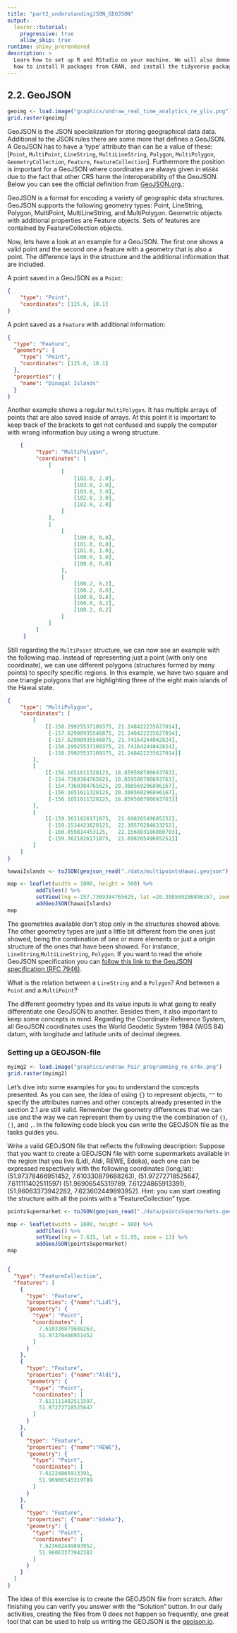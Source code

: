 ---
title: "part2_understandingJSON_GEOJSON"
output:
  learnr::tutorial:
    progressive: true
    allow_skip: true
runtime: shiny_prerendered
description: >
  Learn how to set up R and RStudio on your machine. We will also demonstrate
  how to install R packages from CRAN, and install the tidyverse package.
---

## 2.2. GeoJSON

```{r geopic, echo=FALSE, out.width= "65%", out.extra='style="float:right; padding:10px"'}
geoimg <- load.image("graphics/undraw_real_time_analytics_re_yliv.png")
grid.raster(geoimg)
```

GeoJSON is the JSON specialization for storing geographical data data. Additional to the JSON rules there are some more that defines a GeoJSON. A GeoJSON has to have a 'type' attribute than can be a value of these: [`Point`, `MultiPoint`, `LineString`, `MultiLineString`, `Polygon`, `MultiPolygon`, `GeometryCollection`, `Feature`, `FeatureCollection`]. Furthermore the position is important for a GeoJSON where coordinates are always given in `WGS84` due to the fact that other CRS harm the interoperability of the GeoJSON. Below you can see the official definition from [GeoJSON.org](https://geojson.org/).:

::: {#GeoJSONdefinition .message}
GeoJSON is a format for encoding a variety of geographic data structures. GeoJSON supports the following geometry types: Point, LineString, Polygon, MultiPoint, MultiLineString, and MultiPolygon. Geometric objects with additional properties are Feature objects. Sets of features are contained by FeatureCollection objects.
:::

Now, lets have a look at an example for a GeoJSON. The first one shows a valid point and the second one a feature with a geometry that is also a point. The difference lays in the structure and the additional information that are included.

A point saved in a GeoJSON as a `Point`:

``` json
{
    "type": "Point",
    "coordinates": [125.6, 10.1]
}
```

A point saved as a `Feature` with additional information:

``` json
{
  "type": "Feature",
  "geometry": {
    "type": "Point",
    "coordinates": [125.6, 10.1]
  },
  "properties": {
    "name": "Dinagat Islands"
  }
}
```

Another example shows a regular `MultiPolygon`. It has multiple arrays of points that are also saved inside of arrays. At this point it is important to keep track of the brackets to get not confused and supply the computer with wrong information buy using a wrong structure.

``` json
    {
         "type": "MultiPolygon",
         "coordinates": [
             [
                 [
                     [102.0, 2.0],
                     [103.0, 2.0],
                     [103.0, 3.0],
                     [102.0, 3.0],
                     [102.0, 2.0]
                 ]
             ],
             [
                 [
                     [100.0, 0.0],
                     [101.0, 0.0],
                     [101.0, 1.0],
                     [100.0, 1.0],
                     [100.0, 0.0]
                 ],
                 [
                     [100.2, 0.2],
                     [100.2, 0.8],
                     [100.8, 0.8],
                     [100.8, 0.2],
                     [100.2, 0.2]
                 ]
             ]
         ]
     }
```

Still regarding the `MultiPoint` structure, we can now see an example with the following map. Instead of representing just a point (with only one coordinate), we can use different polygons (structures formed by many points) to specify specific regions. In this example, we have two square and one triangle polygons that are highlighting three of the eight main islands of the Hawai state.  

``` json
{
    "type": "MultiPolygon", 
    "coordinates": [
        [
            [[-158.29925537109375, 21.248422235627014], 
             [-157.62908935546875, 21.248422235627014], 
             [-157.62908935546875, 21.74164244042824],
             [-158.29925537109375, 21.74164244042824],
             [-158.29925537109375, 21.248422235627014]]
        ], 
        [
            [[-156.1651611328125, 18.859508700693763], 
             [-154.7369384765625, 18.859508700693763], 
             [-154.7369384765625, 20.308569296896167], 
             [-156.1651611328125, 20.308569296896167], 
             [-156.1651611328125, 18.859508700693763]]
        ],
        [
            [[-159.3621826171875,  21.69826549685252], 
             [-159.1534423828125,  22.39579284633252], 
             [-160.059814453125,   22.156883186860703],
             [-159.3621826171875,  21.69826549685252]]
        ]
    ]
}
```     


```{r include=FALSE}
hawaiIslands <- toJSON(geojson_read("./data/multipointsHawai.geojson"), collapse = "\n")
```

```{r echo = FALSE, message = FALSE, warning = FALSE, results = 'asis', width = 4, height = 4}
map <- leaflet(width = 1000, height = 500) %>% 
         addTiles() %>%
         setView(lng =-157.7369384765625, lat =20.308569296896167, zoom = 7) %>%
         addGeoJSON(hawaiIslands)
map
```

The geometries available don't stop only in the structures showed above. The other geometry types are just a little bit different from the ones just showed, being the combination of one or more elements or just a origin structure of the ones that have been showed. For instance, `LineString`,`MultiLineString`, `Polygon`. If you want to read the whole GeoJSON specification you can [follow this link to the GeoJSON specification (RFC 7946)](https://datatracker.ietf.org/doc/html/rfc7946). 

:::{.quickquestion}
What is the relation between a `LineString` and a `Polygon`? And between a `Point` and a `MultiPoint`?
:::

The different geometry types and its value inputs is what going to really differentiate one GeoJSON to another. Besides them, it also important to keep some concepts in mind. Regarding the Coordinate Reference System, all GeoJSON coordinates uses the World Geodetic System 1984 (WGS 84) datum, with longitude and latitude units of decimal degrees.

### Setting up a GEOJSON-file

```{r JSONpagePic, echo=FALSE, out.width= "30%", out.extra='style="float:right; padding:10px"'}
myimg2 <- load.image("graphics/undraw_Pair_programming_re_or4x.png")
grid.raster(myimg2)
```

Let's dive into some examples for you to understand the concepts presented. As you can see, the idea of using `{}` to represent objects, `""` to specify the attributes names and other concepts already presented in the section 2.1 are still valid. Remember the geometry differences that we can use and the way we can represent them by using the the combination of `{}`, `[]`, and `,`. In the following code block you can write the GEOJSON file as the tasks guides you.

::: {#SupermarketTask .task-message .panel}
::: panel-body
Write a valid GEOJSON file that reflects the following description: 
Suppose that you want to create a GEOJSON file with some supermarkets available in the region that you live (Lidl, Aldi, REWE, Edeka), each one can be expressed respectively with the following coordinates (long,lat): 
(51.97378466951452, 7.610330879688263),
(51.97272718525647, 7.611111402511597)
(51.96906545319789, 7.61224865913391),
(51.96063373942282, 7.623602449893952).
Hint: you can start creating the structure with all the points with a "FeatureCollection" type.

```{r include=FALSE}
pointsSupermarket <- toJSON(geojson_read("./data/pointsSupermarkets.geojson"), collapse = "\n")
```

```{r echo = FALSE, message = FALSE, warning = FALSE, results = 'asis', width = 4, height = 4}
map <- leaflet(width = 1000, height = 500) %>% 
         addTiles() %>%
         setView(lng = 7.615, lat = 51.95, zoom = 13) %>%
         addGeoJSON(pointsSupermarket)
map
```

```{json SupermarketTask, exercise = TRUE}

```

```{json SupermarketTask-solution}
{
  "type": "FeatureCollection",
  "features": [
    {
      "type": "Feature",
      "properties": {"name":"Lidl"},
      "geometry": {
        "type": "Point",
        "coordinates": [
          7.610330879688263,
          51.97378466951452
        ]
      }
    },
    {
      "type": "Feature",
      "properties": {"name":"Aldi"},
      "geometry": {
        "type": "Point",
        "coordinates": [
          7.611111402511597,
          51.97272718525647
        ]
      }
    },
    {
      "type": "Feature",
      "properties": {"name":"REWE"},
      "geometry": {
        "type": "Point",
        "coordinates": [
          7.61224865913391,
          51.96906545319789
        ]
      }
    },
    {
      "type": "Feature",
      "properties": {"name":"Edeka"},
      "geometry": {
        "type": "Point",
        "coordinates": [
          7.623602449893952,
          51.96063373942282
        ]
      }
    }
  ]
}
```
The idea of this exercise is to create the GEOJSON file from scratch. After finishing you can verify you answer with the "Solution" button. In our daily activities, creating the files from 0 does not happen so frequently, one great tool that can be used to help us writing the GEOJSON is the [geojson.io](https://geojson.io/#map=2/20.0/0.0). 

:::
:::

